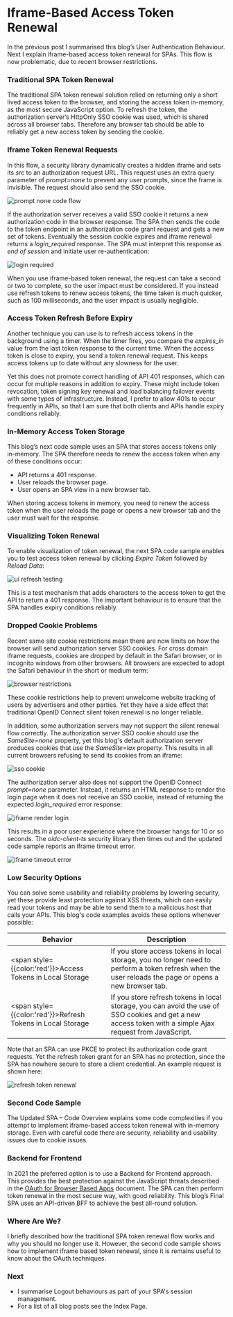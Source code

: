# Iframe-Based Access Token Renewal

In the previous post I summarised this blog’s <Link href='/posts/federated-logins'>User Authentication Behaviour</Link>. Next I explain iframe-based access token renewal for SPAs. This flow is now problematic, due to recent browser restrictions.

### Traditional SPA Token Renewal

The traditional SPA token renewal solution relied on returning only a short lived access token to the browser, and storing the access token in-memory, as the most secure JavaScript option. To refresh the token, the authorization server’s HttpOnly SSO cookie was used, which is shared across all browser tabs. Therefore any browser tab should be able to reliably get a new access token by sending the cookie.

### Iframe Token Renewal Requests

In this flow, a security library dynamically creates a hidden iframe and sets its *src* to an authorization request URL. This request uses an extra query parameter of *prompt=none* to prevent any user prompts, since the frame is invisible. The request should also send the SSO cookie.

![prompt none code flow](/images/150/prompt-none-code-flow.jpg?v=20240822)

If the authorization server receives a valid SSO cookie it returns a new authorization code in the browser response. The SPA then sends the code to the token endpoint in an authorization code grant request and gets a new set of tokens. Eventually the session cookie expires and iframe renewal returns a *login_required* response. The SPA must interpret this response as *end of session* and initiate user re-authentication:

![login required](/images/150/login-required.jpg?v=20240822)

When you use iframe-based token renewal, the request can take a second or two to complete, so the user impact must be considered. If you instead use 
refresh tokens to renew access tokens, the time taken is much quicker, such as 100 milliseconds, and the user impact is usually negligible. 

### Access Token Refresh Before Expiry

Another technique you can use is to refresh access tokens in the background using a timer. When the timer fires, you compare the *expires_in* value from the last token response to the current time. When the access token is close to expiry, you send a token renewal request. This keeps access tokens up to date without any slowness for the user.

Yet this does not promote correct handling of API 401 responses, which can occur for multiple reasons in addition to expiry. These might include token revocation, token signing key renewal and load balancing failover events with some types of infrastructure. Instead, I prefer to allow 401s to occur frequently in APIs, so that I am sure that both clients and APIs handle expiry conditions reliably.

### In-Memory Access Token Storage

This blog’s next code sample uses an SPA that stores access tokens only in-memory. The SPA therefore needs to renew the access token when any of these conditions occur:

- API returns a 401 response.
- User reloads the browser page.
- User opens an SPA view in a new browser tab.

When storing access tokens in memory, you need to renew the access token when the user reloads the page or opens a new browser tab and the user must wait for the response. 

### Visualizing Token Renewal

To enable visualization of token renewal, the next SPA code sample enables you to test access token renewal by clicking *Expire Token* followed by *Reload Data*:

![ui refresh testing](/images/150/ui-refresh-testing.jpg?v=20240822)

This is a test mechanism that adds characters to the access token to get the API to return a 401 response. The important behaviour is to ensure that the SPA handles expiry conditions reliably.

### Dropped Cookie Problems

Recent same site cookie restrictions mean there are now limits on how the browser will send authorization server SSO cookies. For cross domain iframe requests, cookies are dropped by default in the Safari browser, or in incognito windows from other browsers. All browsers are expected to adopt the Safari behaviour in the short or medium term:

![browser restrictions](/images/150/browser-restrictions.jpg)

These cookie restrictions help to prevent unwelcome website tracking of users by advertisers and other parties. Yet they have a side effect that traditional OpenID Connect silent token renewal is no longer reliable.

In addition, some authorization servers may not support the silent renewal flow correctly. The authorization server SSO cookie should use the *SameSite=none* property, yet this blog's default authorization server produces cookies that use the *SameSite=lax* property. This results in all current browsers refusing to send its cookies from an iframe:

![sso cookie](/images/150/sso-cookie.jpg?v=20240822)

The authorization server also does not support the OpenID Connect *prompt=none* parameter. Instead, it returns an HTML response to render the login page when it does not receive an SSO cookie, instead of returning the expected *login_required* error response:

![iframe render login](/images/150/iframe-render-login.jpg?v=20240822)

This results in a poor user experience where the browser hangs for 10 or so seconds. The *oidc-client-ts* security library then times out and the updated code sample reports an iframe timeout error.

![iframe timeout error](/images/150/iframe-timeout-error.jpg?v=20240822)

### Low Security Options

You can solve some usability and reliability problems by lowering security, yet these provide least protection against XSS threats, which can easily read your tokens and may be able to send them to a malicious host that calls your APIs. This blog's code examples avoids these options whenever possible:

| Behavior | Description |
| -------- | ----------- |
| <span style={{color:'red'}}>Access Tokens in Local Storage</span> | If you store access tokens in local storage, you no longer need to perform a token refresh when the user reloads the page or opens a new browser tab. |
| <span style={{color:'red'}}>Refresh Tokens in Local Storage</span> | If you store refresh tokens in local storage, you can avoid the use of SSO cookies and get a new access token with a simple Ajax request from JavaScript. |

Note that an SPA can use PKCE to protect its authorization code grant requests. Yet the refresh token grant for an SPA has no protection, since the SPA has nowhere secure to store a client credential. An example request is shown here:

![refresh token renewal](/images/150/refresh-token-renewal.jpg?v=20240822)

### Second Code Sample

The <Link href='/posts/updated-spa-coding-key-points'>Updated SPA – Code Overview</Link> explains some code complexities if you attempt to implement iframe-based access token renewal with in-memory storage. Even with careful code there are security, reliability and usability issues due to cookie issues.

### Backend for Frontend

In 2021 the preferred option is to use a Backend for Frontend approach. This provides the best protection against the JavaScript threats described in the [OAuth for Browser Based Apps](https://datatracker.ietf.org/doc/html/draft-ietf-oauth-browser-based-apps#name-the-threat-of-malicious-jav) document. The SPA can then perform token renewal in the most secure way, with good reliability. This blog’s <Link href='/posts/final-spa-overview'>Final SPA</Link> uses an API-driven BFF to achieve the best all-round solution.

### Where Are We?
 
I briefly described how the traditional SPA token renewal flow works and why you should no longer use it. However, the second code sample shows how to implement iframe based token renewal, since it is remains useful to know about the OAuth techniques.

### Next

- I summarise <Link href='/posts/logout'>Logout</Link> behaviours as part of your SPA's session management.
- For a list of all blog posts see the <Link href='/posts/index'>Index Page</Link>.
